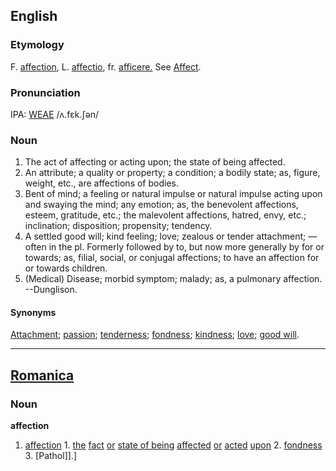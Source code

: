 ==English==
===Etymology===
F. [[affection]], L. [[affectio]], fr. [[afficere.]]  See [[Affect]].

===Pronunciation===
IPA: [[WEAE]] /ʌ.fɛk.ʃən/

===Noun===
# The act of affecting or acting upon; the state of being  affected.
# An attribute; a quality or property; a condition; a bodily state; as, figure, weight, etc., are affections of bodies.
# Bent of mind; a feeling or natural impulse or natural impulse acting upon and swaying the mind; any emotion; as, the benevolent affections, esteem, gratitude, etc.; the malevolent affections, hatred, envy, etc.; inclination; disposition; propensity; tendency.
# A settled good will; kind feeling; love; zealous or tender attachment; &mdash; often in the pl. Formerly followed by to, but now more generally by for or towards; as, filial, social, or conjugal affections; to have an affection for or towards children.
# (Medical) Disease; morbid symptom; malady; as, a pulmonary affection. --Dunglison.

====Synonyms====
[[Attachment]]; [[passion]]; [[tenderness]]; [[fondness]]; [[kindness]]; [[love]]; [[good will]].
----

==[[Romanica]]==
===Noun===
<b>affection</b>
#[[affection]] 1. [[the]] [[fact]] [[or]] [[state of being]] [[affected]] [[or]] [[acted]] [[upon]] 2. [[fondness]] 3. [Pathol]].]